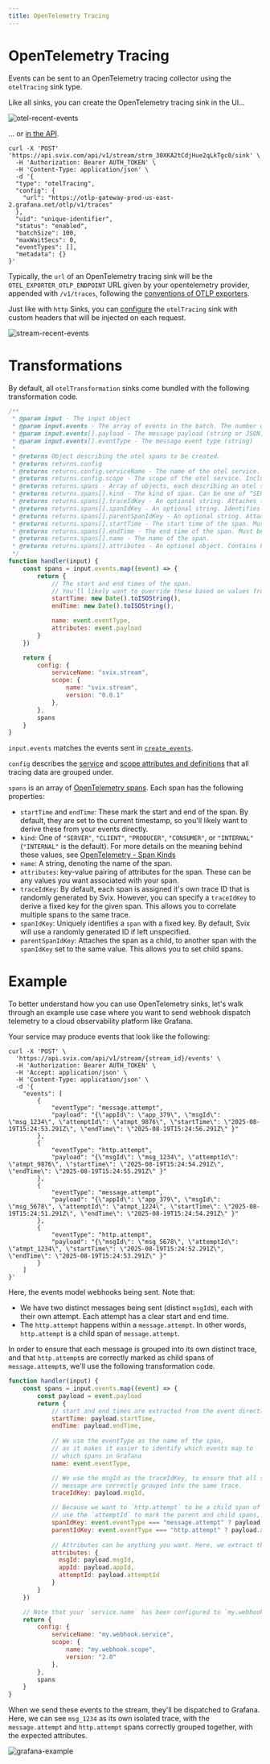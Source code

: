 ```yaml
---
title: OpenTelemetry Tracing
---
```


# OpenTelemetry Tracing 

Events can be sent to an OpenTelemetry tracing collector using the `otelTracing` sink type.

Like all sinks, you can create the OpenTelemetry tracing sink in the UI...

![otel-recent-events](../../img/stream/otel-create.png)

... or [in the API](https://api.svix.com/docs#tag/Sink/operation/v1.stream.sink.create).

```shell
curl -X 'POST' 'https://api.svix.com/api/v1/stream/strm_30XKA2tCdjHue2qLkTgc0/sink' \
  -H 'Authorization: Bearer AUTH_TOKEN' \
  -H 'Content-Type: application/json' \
  -d '{
  "type": "otelTracing",
  "config": {
    "url": "https://otlp-gateway-prod-us-east-2.grafana.net/otlp/v1/traces"
  },
  "uid": "unique-identifier",
  "status": "enabled",
  "batchSize": 100,
  "maxWaitSecs": 0,
  "eventTypes": [],
  "metadata": {}
}'
```

Typically, the `url` of an OpenTelemetry tracing sink will be the `OTEL_EXPORTER_OTLP_ENDPOINT` URL given by your opentelemetry provider, appended with `/v1/traces`, following the [conventions of OTLP exporters](https://opentelemetry.io/docs/languages/sdk-configuration/otlp-exporter/#otel_exporter_otlp_endpoint).

Just like with `http` Sinks, you can [configure](https://api.svix.com/docs#tag/Sink/operation/v1.stream.sink-headers-patch) the `otelTracing` sink with custom headers that will be injected on each request.

![stream-recent-events](../../img/stream/otel-headers.png)


# Transformations

By default, all `otelTransformation` sinks come bundled with the following transformation code.

```JavaScript
/**
 * @param input - The input object
 * @param input.events - The array of events in the batch. The number of events in the batch is capped by the Sink's batch size.
 * @param input.events[].payload - The message payload (string or JSON)
 * @param input.events[].eventType - The message event type (string)
 *
 * @returns Object describing the otel spans to be created.
 * @returns returns.config
 * @returns returns.config.serviceName - The name of the otel service.
 * @returns returns.config.scope - The scope of the otel service. Includes a name and version string.
 * @returns returns.spans - Array of objects, each describing an otel span.
 * @returns returns.spans[].kind - The kind of span. Can be one of "SERVER", "CLIENT", "PRODUCER", "CONSUMER", or "INTERNAL". (Defaults to "INTERNAL")
 * @returns returns.spans[].traceIdKey - An optional string. Attaches the span to traces with the same traceIdKey.
 * @returns returns.spans[].spanIdKey - An optional string. Identifies the span.
 * @returns returns.spans[].parentSpanIdKey - An optional string. Attaches the span to a parent with the same spanIdKey.
 * @returns returns.spans[].startTime - The start time of the span. Must be a string in ISO 8601 format.
 * @returns returns.spans[].endTime - The end time of the span. Must be a string in ISO 8601 format.
 * @returns returns.spans[].name - The name of the span.
 * @returns returns.spans[].attributes - An optional object. Contains key-value pairs of attributes.
 */
function handler(input) {
    const spans = input.events.map((event) => {
        return {
            // The start and end times of the span.
            // You'll likely want to override these based on values from the event.payload.
            startTime: new Date().toISOString(),
            endTime: new Date().toISOString(),

            name: event.eventType,
            attributes: event.payload
        }
    })

    return {
        config: {
            serviceName: "svix.stream",
            scope: {
                name: "svix.stream",
                version: "0.0.1"
            },
        },
        spans
    }
}
```

`input.events` matches the events sent in [`create_events`](https://api.svix.com/docs#tag/Event/operation/v1.stream.events.create).

`config` describes the [service](https://opentelemetry.io/docs/specs/semconv/registry/attributes/service/#service-name) and [scope attributes and definitions](https://opentelemetry.io/docs/concepts/instrumentation-scope/) that all tracing data are grouped under.

`spans` is an array of [OpenTelemetry spans](https://opentelemetry.io/docs/concepts/signals/traces/#spans). Each span has the following properties:

* `startTime` and `endTime`: These mark the start and end of the span. By default, they are set to the current timestamp, so you'll likely want to derive these from your events directly.
* `kind`: One of `"SERVER"`, `"CLIENT"`, `"PRODUCER"`, `"CONSUMER"`, or `"INTERNAL"` (`"INTERNAL"` is the default). For more details on the meaning behind these values, see [OpenTelemetry - Span Kinds](https://opentelemetry.io/docs/concepts/signals/traces/#span-kind)
* `name`: A string, denoting the name of the span.
* `attributes`: key-value pairing of attributes for the span. These can be any values you want associated with your span.
* `traceIdKey`: By default, each span is assigned it's own trace ID that is randomly generated by Svix.
However, you can specify a `traceIdKey` to derive a fixed key for the given span. This allows you to correlate multiple spans to the same trace.
* `spanIdKey`: Uniquely identifies a `span` with a fixed key. By default, Svix will use a randomly generated ID if left unspecified.
* `parentSpanIdKey`: Attaches the span as a child, to another span with the `spanIdKey` set to the same value. This allows you to set child spans.


# Example

To better understand how you can use OpenTelemetry sinks, let's walk through an example use case where you want to send webhook dispatch telemetry to a cloud observability platform like Grafana.

Your service may produce events that look like the following:

```shell
curl -X 'POST' \
  'https://api.svix.com/api/v1/stream/{stream_id}/events' \
  -H 'Authorization: Bearer AUTH_TOKEN' \
  -H 'Accept: application/json' \
  -H 'Content-Type: application/json' \
  -d '{
    "events": [
        {
            "eventType": "message.attempt",
            "payload": "{\"appId\": \"app_379\", \"msgId\": \"msg_1234\", \"attemptId\": \"atmpt_9876\", \"startTime\": \"2025-08-19T15:24:53.291Z\", \"endTime\": \"2025-08-19T15:24:56.291Z\" }"
        },
        {
            "eventType": "http.attempt",
            "payload": "{\"msgId\": \"msg_1234\", \"attemptId\": \"atmpt_9876\", \"startTime\": \"2025-08-19T15:24:54.291Z\", \"endTime\": \"2025-08-19T15:24:55.291Z\" }"
        },
        {
            "eventType": "message.attempt",
            "payload": "{\"appId\": \"app_379\", \"msgId\": \"msg_5678\", \"attemptId\": \"atmpt_1224\", \"startTime\": \"2025-08-19T15:24:51.291Z\", \"endTime\": \"2025-08-19T15:24:54.291Z\" }"
        },
        {
            "eventType": "http.attempt",
            "payload": "{\"msgId\": \"msg_5678\", \"attemptId\": \"atmpt_1234\", \"startTime\": \"2025-08-19T15:24:52.291Z\", \"endTime\": \"2025-08-19T15:24:53.291Z\" }"
        }
    ]
}'
```

Here, the events model webhooks being sent. Note that:
* We have two distinct messages being sent (distinct `msgId`s), each with their own attempt. Each attempt has a clear start and end time.
* The `http.attempt` happens within a `message.attempt`. In other words, `http.attempt` is a child span of `message.attempt`.

In order to ensure that each message is grouped into its own distinct trace, and that `http.attempt`s are correctly marked as child spans of `message.attempt`s,
we'll use the following transformation code.

```JavaScript
function handler(input) {
    const spans = input.events.map((event) => {
        const payload = event.payload
        return {
            // start and end times are extracted from the event directly.
            startTime: payload.startTime,
            endTime: payload.endTime,
            
            // We use the eventType as the name of the span,
            // as it makes it easier to identify which events map to
            // which spans in Grafana
            name: event.eventType,

            // We use the msgId as the traceIdKey, to ensure that all spans for the same
            // message are correctly grouped into the same trace.
            traceIdKey: payload.msgId,

            // Because we want to `http.attempt` to be a child span of the `message.attempt`, we
            // use the `attemptId` to mark the parent and child spans, respectively.
            spanIdKey: event.eventType === "message.attempt" ? payload.attemptId : undefined
            parentIdKey: event.eventType === "http.attempt" ? payload.attemptId : undefined,
          
            // Attributes can be anything you want. Here, we extract the important ID's from the event payload.
            attributes: {
              msgId: payload.msgId,
              appId: payload.appId,
              attemptId: payload.attemptId
            }
        }
    })

    // Note that your `service.name` has been configured to `my.webhook.service`, and each individual event sent to the stream is treated as its own span.
    return {
        config: {
            serviceName: "my.webhook.service",
            scope: {
                name: "my.webhook.scope",
                version: "2.0"
            },
        },
        spans
    }
}
```

When we send these events to the stream, they'll be dispatched to Grafana. Here, we can see `msg_1234` as its own isolated trace, with the `message.attempt` and `http.attempt` spans correctly grouped together, with the expected attributes.

![grafana-example](../../img/stream/grafana-dashboard.png)